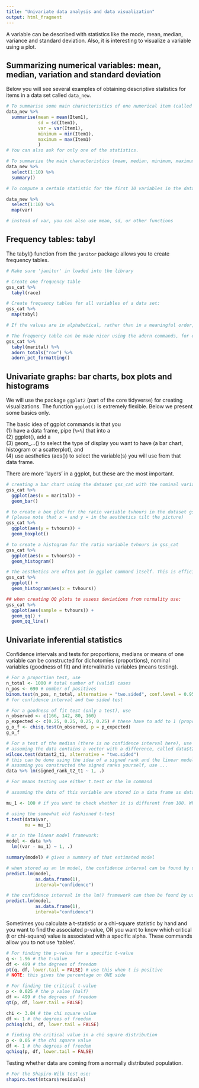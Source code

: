 ```yaml
---
title: "Univariate data analysis and data visualization"
output: html_fragment
---
```


A variable can be described with statistics like the mode, mean, median, variance and standard deviation. Also, it is interesting to visualize a variable using a plot.

## Summarizing numerical variables: mean, median, variation and standard deviation

Below you will see several examples of obtaining descriptive statistics for items in a data set called `data_new`.

```r

# To summarise some main characteristics of one numerical item (called Item1):
data_new %>% 
  summarise(mean = mean(Item1),
            sd = sd(Item1),
            var = var(Item1),
            minimum = min(Item1),
            maximum = max(Item1)
            )
# You can also ask for only one of the statistics.

# To summarize the main characteristics (mean, median, minimum, maximum, Q1, Q3 and number of missings) of multiple variables (in this example: the first 10 variables) in the data set:
data_new %>% 
  select(1:10) %>%
  summary()           

# To compute a certain statistic for the first 10 variables in the data set, you can also use the map() function:

data_new %>%
  select(1:10) %>%
  map(var)

# instead of var, you can also use mean, sd, or other functions

```


## Frequency tables: tabyl

The tabyl() function from the `janitor` package allows you to create frequency tables.

```r

# Make sure 'janitor' in loaded into the library

# Create one frequency table
gss_cat %>%
  tabyl(race)

# Create frequency tables for all variables of a data set:
gss_cat %>%
  map(tabyl)

# If the values are in alphabetical, rather than in a meaningful order, make sure the variable is stored as an 'ordered factor' (see chapter 2).

# The frequency table can be made nicer using the adorn commands, for example:
gss_cat %>%
  tabyl(marital) %>%
  adorn_totals("row") %>%
  adorn_pct_formatting()

```

## Univariate graphs: bar charts, box plots and histograms

We will use the package `ggplot2` (part of the core tidyverse) for creating visualizations. The function `ggplot()` is extremely flexible. Below we present some basics only.

The basic idea of ggplot commands is that you  
(1) have a data frame, pipe (`%>%`) that into a  
(2) ggplot(), add a  
(3) geom_...() to select the type of display you want to have (a bar chart, histogram or a scatterplot), and  
(4) use aesthetics (aes()) to select the variable(s) you will use from that data frame.  
  
There are more 'layers' in a ggplot, but these are the most important.

```r

# creating a bar chart using the dataset gss_cat with the nominal variable marital
gss_cat %>% 
  ggplot(aes(x = marital)) +
  geom_bar()

# to create a box plot for the ratio variable tvhours in the dataset gss_cat 
# (please note that x = and y = in the aesthetics tilt the picture)
gss_cat %>% 
  ggplot(aes(y = tvhours)) +
  geom_boxplot()

# to create a histogram for the ratio variable tvhours in gss_cat
gss_cat %>% 
  ggplot(aes(x = tvhours)) +
  geom_histogram()

# The aesthetics are often put in ggplot command itself. This is efficient if you combine different geom's (scatter and line, for example) displaying the same variables. Sometimes it makes sense to put the aes() in the geom_ .
gss_cat %>% 
  ggplot() +
  geom_histogram(aes(x = tvhours))

## when creating QQ plots to assess deviations from normality use:
gss_cat %>% 
  ggplot(aes(sample = tvhours)) +
  geom_qq() +
  geom_qq_line()

```
  
## Univariate inferential statistics

Confidence intervals and tests for proportions, medians or means of one variable can be constructed for dichotomies (proportions), nominal variables (goodness of fit) and interval/ratio variables (means testing).

```r

# For a proportion test, use
n_total <- 1000 # total number of (valid) cases
n_pos <- 690 # number of positives
binom.test(n_pos, n_total, alternative = "two.sided", conf.level = 0.95) 
# for confidence interval and two sided test

# For a goodness of fit test (only a test), use
n_observed <- c(166, 142, 80, 160)
p_expected <- c(0.25, 0.25, 0.25, 0.25) # these have to add to 1 (proportions)
g_o_f <- chisq.test(n_observed, p = p_expected)
g_o_f

# For a test of the median (there is no confidence interval here), use
# assuming the data contains a vector with a difference, called data$t2_t1
wilcox.test(data$t2_t1, alternative = "two.sided")
# this can be done using the idea of a signed rank and the linear model too.
# assuming you constructed the signed ranks yourself, use ...
data %>% lm(signed_rank_t2_t1 ~ 1, .)

# For means testing use either t.test or the lm command

# assuming the data of this variable are stored in a data frame as data$var

mu_1 <- 100 # if you want to check whether it is different from 100. When omitted, you test mu_1 = 0.

# using the somewhat old fashioned t-test
t.test(data$var, 
       mu = mu_1)

# or in the linear model framework:
model <- data %>% 
  lm((var - mu_1) ~ 1, .)

summary(model) # gives a summary of that estimated model

# when stored as an lm model, the confidence interval can be found by using:
predict.lm(model, 
           as.data.frame(1), 
           interval="confidence")

# the confidence interval in the lm() framework can then be found by using
predict.lm(model, 
           as.data.frame(1), 
           interval="confidence")
```

Sometimes you calculate a t-statistic or a chi-square statistic by hand and you want to find the associated p-value, OR you want to know which critical (t or chi-square) value is associated with a specific alpha. These commands allow you to not use 'tables'.

```r
# For finding the p-value for a specific t-value
q <- 1.96 # the t-value
df <- 499 # the degrees of freedom
pt(q, df, lower.tail = FALSE) # use this when t is positive
# NOTE: this gives the percentage on ONE side

# For finding the critical t-value
p <- 0.025 # the p value (half)
df <- 499 # the degrees of freedom
qt(p, df, lower.tail = FALSE)

chi <- 3.84 # the chi square value
df <- 1 # the degrees of freedom
pchisq(chi, df, lower.tail = FALSE)

# finding the critical value in a chi square distribution
p <- 0.05 # the chi square value
df <- 1 # the degrees of freedom
qchisq(p, df, lower.tail = FALSE)

```

Testing whether data are coming from a normally distributed population.

```r

# For the Shapiro-Wilk test use:
shapiro.test(mtcars$residuals)

```
